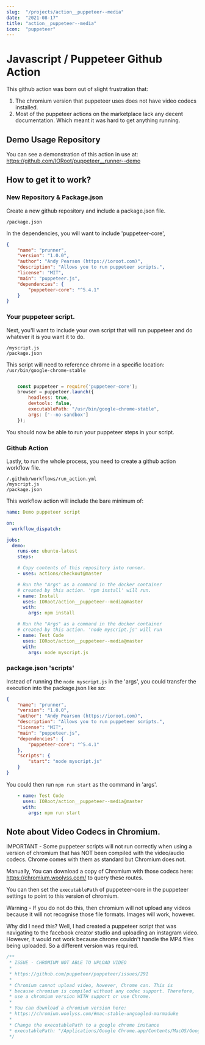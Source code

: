 ```yaml
---
slug:  "/projects/action__puppeteer--media"
date:  "2021-08-17"
title: "action__puppeteer--media"
icon:  "puppeteer"
---
```


# Javascript / Puppeteer Github Action

This github action was born out of slight frustration that:

1. The chromium version that puppeteer uses does not have video codecs installed.
2. Most of the puppeteer actions on the marketplace lack any decent documentation. Which meant it was hard to get anything running.

## Demo Usage Repository

You can see a demonstration of this action in use at: 
https://github.com/IORoot/puppeteer__runner--demo

## How to get it to work?

### New Repository & Package.json

Create a new github repository and include a package.json file.

```
/package.json
```

In the dependencies, you will want to include 'puppeteer-core',

```json
{
    "name": "prunner",
    "version": "1.0.0",
    "author": "Andy Pearson (https://ioroot.com)",
    "description": "Allows you to run puppeteer scripts.",
    "license": "MIT",
    "main": "puppeteer.js",
    "dependencies": {
        "puppeteer-core": "^5.4.1"
    }
}
```

### Your puppeteer script.

Next, you'll want to include your own script that will run puppeteer and do whatever
it is you want it to do.

```
/myscript.js
/package.json
```

This script will need to reference chrome in a specific location: `/usr/bin/google-chrome-stable`

```js

    const puppeteer = require('puppeteer-core');
    browser = puppeteer.launch({ 
        headless: true, 
        devtools: false,
        executablePath: "/usr/bin/google-chrome-stable",
        args: ['--no-sandbox']
    });

```

You should now be able to run your puppeteer steps in your script.



### Github Action

Lastly, to run the whole process, you need to create a github action workflow file.

```
/.github/workflows/run_action.yml
/myscript.js
/package.json
```

This workflow action will include the bare minimum of:

```yaml
name: Demo puppeteer script

on:
  workflow_dispatch:

jobs:
  demo:
    runs-on: ubuntu-latest
    steps:

    # Copy contents of this repository into runner.
    - uses: actions/checkout@master

    # Run the "Args" as a command in the docker container
    # created by this action. 'npm install' will run.
    - name: Install
      uses: IORoot/action__puppeteer--media@master
      with:
        args: npm install

    # Run the "Args" as a command in the docker container
    # created by this action. 'node myscript.js' will run
    - name: Test Code
      uses: IORoot/action__puppeteer--media@master
      with:
        args: node myscript.js

```


### package.json 'scripts'

Instead of running the `node myscript.js` in the 'args', you could transfer the execution
into the package.json like so:

```json
{
    "name": "prunner",
    "version": "1.0.0",
    "author": "Andy Pearson (https://ioroot.com)",
    "description": "Allows you to run puppeteer scripts.",
    "license": "MIT",
    "main": "puppeteer.js",
    "dependencies": {
        "puppeteer-core": "^5.4.1"
    },
    "scripts": {
        "start": "node myscript.js"
    }
}
```

You could then run `npm run start` as the command in 'args'.

```yaml
    - name: Test Code
      uses: IORoot/action__puppeteer--media@master
      with:
        args: npm run start
```


## Note about Video Codecs in Chromium.

IMPORTANT - Some puppeteer scripts will not run correctly when using a version of chromium that
has NOT been compiled with the video/audio codecs. Chrome comes with them as standard
but Chromium does not.

Manually, You can download a copy of Chromium with those codecs here:
https://chromium.woolyss.com/ to query these routes.

You can then set the `executablePath` of puppeteer-core in the puppeteer settings
to point to this version of chromium.

Warning - If you do not do this, then chromium will not upload any videos because 
it will not recognise those file formats. Images will work, however.

Why did I need this? Well, I had created a puppeteer script that was navigating to
the facebook creator studio and uploading an instagram video. However, it would not
work because chrome couldn't handle the MP4 files being uploaded. So a different 
version was required.

```php
/**
 * ISSUE - CHROMIUM NOT ABLE TO UPLOAD VIDEO
 * 
 * https://github.com/puppeteer/puppeteer/issues/291
 * 
 * Chromium cannot upload video, however, Chrome can. This is 
 * because chromium is compiled without any codec support. Therefore,
 * use a chromium version WITH support or use Chrome.
 * 
 * You can download a chromium version here:
 * https://chromium.woolyss.com/#mac-stable-ungoogled-marmaduke
 * 
 * Change the executablePath to a google chrome instance
 * executablePath: "/Applications/Google Chrome.app/Contents/MacOS/Google Chrome"
 */
 ```

